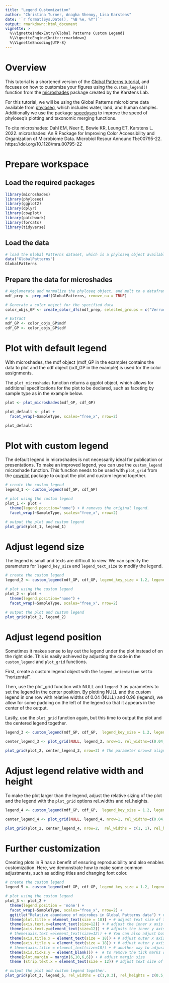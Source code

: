 ```yaml
---
title: "Legend Customization"
author: "Christina Turner, Anagha Shenoy, Lisa Karstens"
date: '`r format(Sys.Date(), "%B %e, %Y")`'
output: rmarkdown::html_document
vignette: >
  %\VignetteIndexEntry{Global Patterns Custom Legend}
  %\VignetteEngine{knitr::rmarkdown}
  %\VignetteEncoding{UTF-8}
---
```




# Overview

This tutorial is a shortened version of the [Global Patterns tutorial](https://karstenslab.github.io/microshades/articles/microshades-GP.html), and focuses on how to customize your figures using the `custom_legend()` function from the [microshades](https://github.com/KarstensLab/microshades) package created by the Karstens Lab. 

For this tutorial, we will be using the Global Patterns microbiome data available from [phyloseq](https://bioconductor.org/packages/release/bioc/html/phyloseq.html), which includes water, land, and human samples. Additionally we use the package [speedyseq](https://github.com/mikemc/speedyseq) to improve the speed of phyloseq’s plotting and taxonomic merging functions. 

To cite microshades: Dahl EM, Neer E, Bowie KR, Leung ET, Karstens L. 2022. microshades: An R Package for Improving Color Accessibility and Organization of Microbiome Data. Microbiol Resour Announc 11:e00795-22. https://doi.org/10.1128/mra.00795-22

# Prepare workspace

## Load the required packages

```r
library(microshades)
library(phyloseq)
library(ggplot2)
library(dplyr)
library(cowplot)
library(patchwork)
library(forcats)
library(tidyverse)
```

## Load the data
```r
# load the Global Patterns dataset, which is a phyloseq object available from the Phyloseq package.
data("GlobalPatterns")
GlobalPatterns
```




## Prepare the data for microshades

```r
# Agglomerate and normalize the phyloseq object, and melt to a dataframe. 
mdf_prep <- prep_mdf(GlobalPatterns, remove_na = TRUE)

# Generate a color object for the specified data
color_objs_GP <- create_color_dfs(mdf_prep, selected_groups = c("Verrucomicrobia", "Proteobacteria", "Actinobacteria", "Bacteroidetes", "Firmicutes"), cvd = TRUE)

# Extract
mdf_GP <- color_objs_GP$mdf
cdf_GP <- color_objs_GP$cdf
```




# Plot with default legend

With microshades, the mdf object (mdf_GP in the example) contains the data to plot and the cdf object (cdf_GP in the example) is used for the color assignments. 

The `plot_microshades` function returns a ggplot object, which allows for additional specifications for the plot to be declared, such as faceting by sample type as in the example below. 

```r

plot <- plot_microshades(mdf_GP, cdf_GP)

plot_default <- plot +
  facet_wrap(~SampleType, scales="free_x", nrow=2)

plot_default
```



# Plot with custom legend

The default legend in microshades is not necessarily ideal for publication or presentations. To make an improved legend, you can use the `custom_legend` microshade function. This function needs to be used with `plot_grid` from the [cowplot](https://wilkelab.org/cowplot/) package to output the plot and custom legend together. 


```r
# create the custom legend
legend_1 <- custom_legend(mdf_GP, cdf_GP)  

# plot using the custom legend 
plot_1 <- plot +
  theme(legend.position="none") + # removes the original legend.
  facet_wrap(~SampleType, scales="free_x", nrow=2)

# output the plot and custom legend
plot_grid(plot_1, legend_1)  
```

# Adjust legend size

The legend is small and texts are difficult to view. We can specify the parameters for `legend_key_size` and `legend_text_size` to modify the legend.

```r
# create the custom legend
legend_2 <- custom_legend(mdf_GP, cdf_GP, legend_key_size = 1.2, legend_text_size = 14) # adjust size with legend_key_size and texts with legend_text_size. 

# plot using the custom legend 
plot_2 <- plot +
  theme(legend.position="none") + 
  facet_wrap(~SampleType, scales="free_x", nrow=2)

# output the plot and custom legend 
plot_grid(plot_2, legend_2) 
```



# Adjust legend position

Sometimes it makes sense to lay out the legend under the plot instead of on the right side. This is easily achieved by adjusting the code in the `custom_legend` and `plot_grid` functions. 

First, create a custom legend object with the `legend_orientation` set to "horizontal". 

Then, use the plot_grid function with NULL and `legend_3` as parameters to set the legend in the center position. By plotting NULL and the custom legend in one row with relative widths of 0.04 (NULL) and 0.96 (legend), we allow for some padding on the left of the legend so that it appears in the center of the output. 

Lastly, use the `plot_grid` function again, but this time to output the plot and the centered legend together. 


```r
legend_3 <- custom_legend(mdf_GP, cdf_GP,  legend_key_size = 1.2, legend_text_size = 14, legend_orientation = "horizontal") # set the legend_orientation to "horizontal" to align legend horizontally.The default is vertical. 

center_legend_3 <- plot_grid(NULL, legend_3, nrow=1, rel_widths=c(0.04, 0.96)) # The rel_widths centers the legend. nrow = 1 places the legend and null space on the same level.

plot_grid(plot_2, center_legend_3, nrow=2) # The parameter nrow=2 aligns the legend to be below the plot. 
```

# Adjust legend relative width and height

To make the plot larger than the legend, adjust the relative sizing of the plot and the legend with the `plot_grid` options rel_widths and rel_heights.

```r
legend_4 <- custom_legend(mdf_GP, cdf_GP,  legend_key_size = 1.2, legend_text_size = 14, legend_orientation = "horizontal") 

center_legend_4 <- plot_grid(NULL, legend_4, nrow=1, rel_widths=c(0.04, 0.96))

plot_grid(plot_2, center_legend_4, nrow=2,  rel_widths = c(1, 1), rel_heights = c(1, .25)) # The rel_widths and rel_heights option allows you to specify the relative sizing of the plot and legend. 
```

# Further customization 

Creating plots in R has a benefit of ensuring reproducibility and also enables customization. Here, we demonstrate how to make some common adjustments, such as adding titles and changing font color. 


```r

# create the custom legend
legend_5 <- custom_legend(mdf_GP, cdf_GP, legend_key_size = 1.2, legend_text_size = 14) 

# plot using the custom legend 
plot_3 <- plot_2 +
  theme(legend.position = 'none') + 
  facet_wrap(~SampleType, scales="free_x", nrow=2) +
  ggtitle("Relative abundance of microbes in Global Patterns data") + # to add a main title to top of plot.
  theme(plot.title = element_text(size = 18)) + # adjust text size of title
  theme(axis.text.x=element_text(size=12)) + # adjust the inner x axis text size.
  theme(axis.text.y=element_text(size=12)) + # adjusts the inner y axis text size.
  # theme(axis.text =element_text(size=12)) + # You can also adjust both x and y axis text size with one line of code.
  theme(axis.title.x = element_text(size = 18)) + # adjust outer x axis label.
  theme(axis.title.y = element_text(size = 18)) + # adjust outer y axis label.
  # theme(axis.title = element_text(size=18)) + # another way to adjust both x and y axis titles.
  theme(axis.ticks.y = element_blank()) +  # to remove the tick marks on your plot.
  theme(plot.margin = margin(6,10,6,6)) + # adjust margin size
  theme (strip.text.x = element_text(size = 12)) # adjust text size of top labels in grey bars

# output the plot and custom legend together. 
plot_grid(plot_3, legend_5, rel_widths = c(1,0.3), rel_heights = c(0.5, 1))  

```



